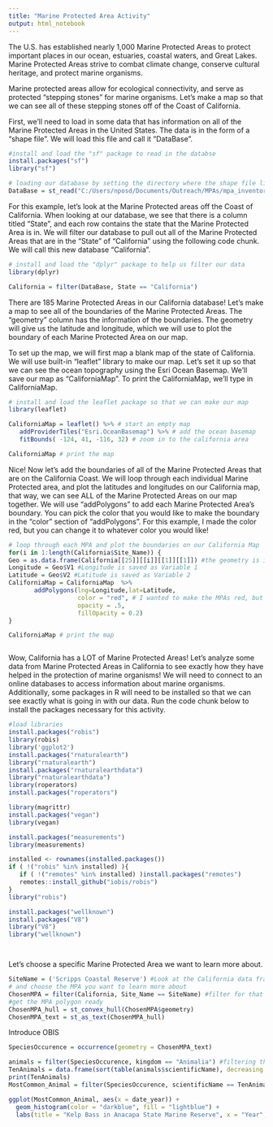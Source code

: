 ```yaml
---
title: "Marine Protected Area Activity"
output: html_notebook
---
```


The U.S. has established nearly 1,000 Marine Protected Areas to protect important places in our ocean, estuaries, coastal waters, and Great Lakes. Marine Protected Areas strive to combat climate change, conserve cultural heritage, and protect marine organisms. 

Marine protected areas allow for ecological connectivity, and serve as protected "stepping stones" for marine organisms. Let's make a map so that we can see all of these stepping stones off of the Coast of California.

First, we'll need to load in some data that has information on all of the Marine Protected Areas in the United States. The data is in the form of a "shape file". We will load this file and call it "DataBase". 

```r
#install and load the "sf" package to read in the databse
install.packages("sf")
library("sf")

# loading our database by setting the directory where the shape file lives with the file extension (.shp)
DataBase = st_read("C:/Users/nposd/Documents/Outreach/MPAs/mpa_inventory_2014_public_shp.shp")

```

For this example, let's look at the Marine Protected areas off the Coast of California. When looking at our database, we see that there is a column titled "State", and each row contains the state that the Marine Protected Area is in. We will filter our database to pull out all of the Marine Protected Areas that are in the "State" of "California" using the following code chunk. We will call this new database "California". 

```r
# install and load the "dplyr" package to help us filter our data
library(dplyr)

California = filter(DataBase, State == "California")

```

There are 185 Marine Protected Areas in our California database! Let's make a map to see all of the boundaries of the Marine Protected Areas. The "geometry" column has the information of the boundaries. The geometry will give us the latitude and longitude, which we will use to plot the boundary of each Marine Protected Area on our map. 

To set up the map, we will first map a blank map of the state of California. We will use built-in "leaflet" library to make our map. Let's set it up so that we can see the ocean topography using the Esri Ocean Basemap. We'll save our map as "CaliforniaMap". To print the CaliforniaMap, we'll type in CaliforniaMap. 


```r
# install and load the leaflet package so that we can make our map
library(leaflet)

CaliforniaMap = leaflet() %>% # start an empty map
   addProviderTiles("Esri.OceanBasemap") %>% # add the ocean basemap 
   fitBounds( -124, 41, -116, 32) # zoom in to the california area

CaliforniaMap # print the map

```
Nice! Now let's add the boundaries of all of the Marine Protected Areas that are on the California Coast. We will loop through each individual Marine Protected area, and plot the latitudes and longitudes on our California map, that way, we can see ALL of the Marine Protected Areas on our map together. We will use "addPolygons" to add each Marine Protected Area's boundary. You can pick the color that you would like to make the boundary in the "color" section of "addPolygons". For this example, I made the color red, but you can change it to whatever color you would like!

```r

# loop through each MPA and plot the boundaries on our California Map
for(i in 1:length(California$Site_Name)) {
Geo = as.data.frame(California[[25]][[i]][[1]][[1]]) #the geometry is in the 25th column
Longitude = Geo$V1 #Longitude is saved as Variable 1
Latitude = Geo$V2 #Latitude is saved as Variable 2
CaliforniaMap = CaliforniaMap  %>% 
       addPolygons(lng=Longitude,lat=Latitude, 
                   color = "red", # I wanted to make the MPAs red, but you can put any colors you want!
                   opacity = .5, 
                   fillOpacity = 0.2)
}

CaliforniaMap # print the map
```
```

```
Wow, California has a LOT of Marine Protected Areas! Let's analyze some data from Marine Protected Areas in California to see exactly how they have helped in the protection of marine organisms! We will need to connect to an online databases to access information about marine organisms. Additionally, some packages in R will need to be installed so that we can see exactly what is going in with our data. Run the code chunk below to install the packages necessary for this activity. 

```r
#load libraries
install.packages("robis")
library(robis)
library('ggplot2')
install.packages("rnaturalearth")
library("rnaturalearth")
install.packages("rnaturalearthdata")
library("rnaturalearthdata")
library(roperators)
install.packages("roperators")

library(magrittr) 
install.packages("vegan")
library(vegan)

install.packages("measurements")
library(measurements)

installed <- rownames(installed.packages())
if ( !("robis" %in% installed) ){
   if ( !("remotes" %in% installed) )install.packages("remotes")
   remotes::install_github("iobis/robis")
}
library("robis")

install.packages("wellknown")
install.packages("V8")
library("V8")
library("wellknown")

```
```


```
Let's choose a specific Marine Protected Area we want to learn more about. 
```r
SiteName = ('Scripps Coastal Reserve') #Look at the California data frame in your global environment...
# and choose the MPA you want to learn more about
ChosenMPA = filter(California, Site_Name == SiteName) #filter for that specific MPA
#get the MPA polygon ready
ChosenMPA_hull = st_convex_hull(ChosenMPA$geometry)
ChosenMPA_text = st_as_text(ChosenMPA_hull)
```
Introduce OBIS
```r
SpeciesOccurence = occurrence(geometry = ChosenMPA_text)
```


```r

animals = filter(SpeciesOccurence, kingdom == "Animalia") #filtering the dataframe to pull out the animals
TenAnimals = data.frame(sort(table(animals$scientificName), decreasing = TRUE)[1:10]) #finding the 10 animals that occur most often in the dataframe
print(TenAnimals)
MostCommon_Animal = filter(SpeciesOccurence, scientificName == TenAnimals$Var1[[1]]) #since kelpbass is the most commonly occuring animal, pull out info on the kelp bass

ggplot(MostCommon_Animal, aes(x = date_year)) + 
  geom_histogram(color = "darkblue", fill = "lightblue") + 
  labs(title = "Kelp Bass in Anacapa State Marine Reserve", x = "Year", y = "# of Kelp Bass") # make a histogram showing the kelp bass count from 2006 through 2020


```



